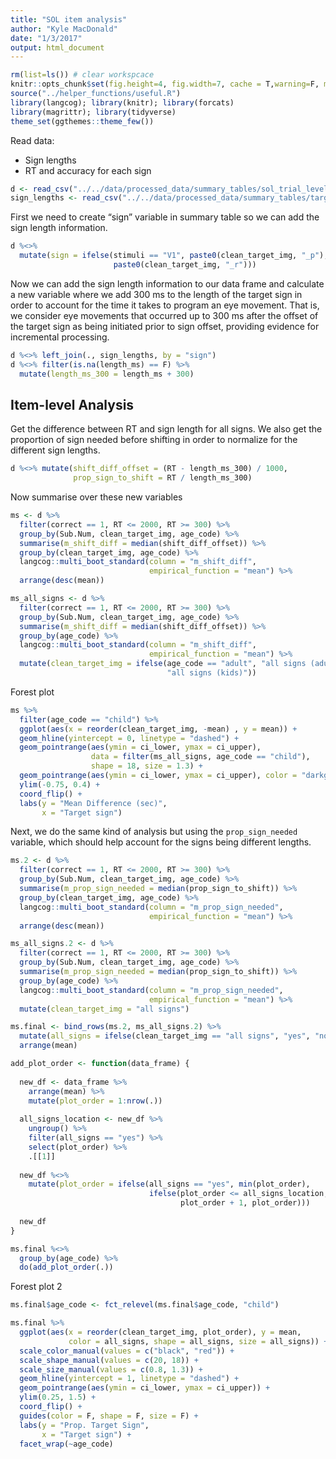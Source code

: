```yaml
---
title: "SOL item analysis"
author: "Kyle MacDonald"
date: "1/3/2017"
output: html_document
---
```


```r
rm(list=ls()) # clear workspcace
knitr::opts_chunk$set(fig.height=4, fig.width=7, cache = T,warning=F, message=F)
source("../helper_functions/useful.R")
library(langcog); library(knitr); library(forcats)
library(magrittr); library(tidyverse)
theme_set(ggthemes::theme_few())
```

Read data:

* Sign lengths
* RT and accuracy for each sign

```r
d <- read_csv("../../data/processed_data/summary_tables/sol_trial_level_df.csv")
sign_lengths <- read_csv("../../data/processed_data/summary_tables/target_sign_lengths.csv")
```

First we need to create "sign" variable in summary table so we can add the sign length information.

```r
d %<>% 
  mutate(sign = ifelse(stimuli == "V1", paste0(clean_target_img, "_p"),
                       paste0(clean_target_img, "_r")))
```

Now we can add the sign length information to our data frame and calculate a new variable where we add 300 ms to the length of the target sign in order to account for the time it takes to program an eye movement. That is, we consider eye movements that occurred up to 300 ms after the offset of the target sign as being initiated prior to sign offset, providing evidence for incremental processing. 

```r
d %<>% left_join(., sign_lengths, by = "sign") 
d %<>% filter(is.na(length_ms) == F) %>% 
  mutate(length_ms_300 = length_ms + 300)
```

## Item-level Analysis

Get the difference between RT and sign length for all signs. We also get the proportion of sign needed before shifting in order to normalize for the different sign lengths.


```r
d %<>% mutate(shift_diff_offset = (RT - length_ms_300) / 1000,
              prop_sign_to_shift = RT / length_ms_300)
```

Now summarise over these new variables

```r
ms <- d %>% 
  filter(correct == 1, RT <= 2000, RT >= 300) %>%
  group_by(Sub.Num, clean_target_img, age_code) %>% 
  summarise(m_shift_diff = median(shift_diff_offset)) %>% 
  group_by(clean_target_img, age_code) %>% 
  langcog::multi_boot_standard(column = "m_shift_diff", 
                               empirical_function = "mean") %>% 
  arrange(desc(mean))

ms_all_signs <- d %>% 
  filter(correct == 1, RT <= 2000, RT >= 300) %>%
  group_by(Sub.Num, clean_target_img, age_code) %>% 
  summarise(m_shift_diff = median(shift_diff_offset)) %>% 
  group_by(age_code) %>% 
  langcog::multi_boot_standard(column = "m_shift_diff", 
                               empirical_function = "mean") %>% 
  mutate(clean_target_img = ifelse(age_code == "adult", "all signs (adults)",
                                   "all signs (kids)"))
```

Forest plot

```r
ms %>% 
  filter(age_code == "child") %>% 
  ggplot(aes(x = reorder(clean_target_img, -mean) , y = mean)) +
  geom_hline(yintercept = 0, linetype = "dashed") +
  geom_pointrange(aes(ymin = ci_lower, ymax = ci_upper), 
                  data = filter(ms_all_signs, age_code == "child"),
                  shape = 18, size = 1.3) +
  geom_pointrange(aes(ymin = ci_lower, ymax = ci_upper), color = "darkgrey") +
  ylim(-0.75, 0.4) +
  coord_flip() +
  labs(y = "Mean Difference (sec)", 
       x = "Target sign")
```

Next, we do the same kind of analysis but using the `prop_sign_needed` variable, which should help account for the signs being different lengths.

```r
ms.2 <- d %>% 
  filter(correct == 1, RT <= 2000, RT >= 300) %>%
  group_by(Sub.Num, clean_target_img, age_code) %>% 
  summarise(m_prop_sign_needed = median(prop_sign_to_shift)) %>% 
  group_by(clean_target_img, age_code) %>% 
  langcog::multi_boot_standard(column = "m_prop_sign_needed", 
                               empirical_function = "mean") %>% 
  arrange(desc(mean))

ms_all_signs.2 <- d %>% 
  filter(correct == 1, RT <= 2000, RT >= 300) %>%
  group_by(Sub.Num, clean_target_img, age_code) %>% 
  summarise(m_prop_sign_needed = median(prop_sign_to_shift)) %>% 
  group_by(age_code) %>% 
  langcog::multi_boot_standard(column = "m_prop_sign_needed", 
                               empirical_function = "mean") %>% 
  mutate(clean_target_img = "all signs")
```

```r
ms.final <- bind_rows(ms.2, ms_all_signs.2) %>% 
  mutate(all_signs = ifelse(clean_target_img == "all signs", "yes", "no")) %>% 
  arrange(mean)
```

```r
add_plot_order <- function(data_frame) {
  
  new_df <- data_frame %>% 
    arrange(mean) %>% 
    mutate(plot_order = 1:nrow(.))
  
  all_signs_location <- new_df %>% 
    ungroup() %>% 
    filter(all_signs == "yes") %>% 
    select(plot_order) %>% 
    .[[1]]
  
  new_df %<>%  
    mutate(plot_order = ifelse(all_signs == "yes", min(plot_order),
                               ifelse(plot_order <= all_signs_location, 
                                      plot_order + 1, plot_order))) 
  
  new_df
}
```

```r
ms.final %<>% 
  group_by(age_code) %>% 
  do(add_plot_order(.))
```

Forest plot 2

```r
ms.final$age_code <- fct_relevel(ms.final$age_code, "child")

ms.final %>% 
  ggplot(aes(x = reorder(clean_target_img, plot_order), y = mean, 
             color = all_signs, shape = all_signs, size = all_signs)) +
  scale_color_manual(values = c("black", "red")) +
  scale_shape_manual(values = c(20, 18)) +
  scale_size_manual(values = c(0.8, 1.3)) +
  geom_hline(yintercept = 1, linetype = "dashed") +
  geom_pointrange(aes(ymin = ci_lower, ymax = ci_upper)) +
  ylim(0.25, 1.5) + 
  coord_flip() +
  guides(color = F, shape = F, size = F) +
  labs(y = "Prop. Target Sign", 
       x = "Target sign") +
  facet_wrap(~age_code)
```
